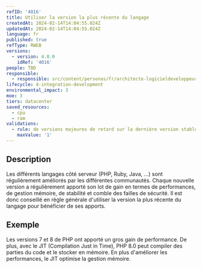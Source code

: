 ```yaml
---
refID: '4016'
title: Utiliser la version la plus récente du langage
createdAt: 2024-02-14T14:04:55.024Z
updatedAt: 2024-02-14T14:04:55.024Z
language: fr
published: true
refType: RWEB
versions:
  - version: 4.0.0
    idRef: '4016'
people: TBD
responsible:
  - responsible: src/content/personas/fr/architecte-logicieldeveloppeur.mdx
lifecycle: 4-integration-development
environmental_impact: 3
moe: 3
tiers: datacenter
saved_resources:
  - cpu
  - ram
validations:
  - rule: de versions majeures de retard sur la dernière version stable du langage
    maxValue: '1'
---
```


## Description

Les différents langages côté serveur (PHP, Ruby, Java, ...) sont régulièrement améliorés par les différentes communautés.
Chaque nouvelle version a régulièrement apporté son lot de gain en termes de performances, de gestion mémoire, de stabilité et comble des failles de sécurité.
Il est donc conseillé en règle générale d'utiliser la version la plus récente du langage pour bénéficier de ses apports.

## Exemple

Les versions 7 et 8 de PHP ont apporté un gros gain de performance.
De plus, avec le JIT (Compilation Just in Time), PHP 8.0 peut compiler des parties du code et le stocker en mémoire.
En plus d'améliorer les performances, le JIT optimise la gestion mémoire.
